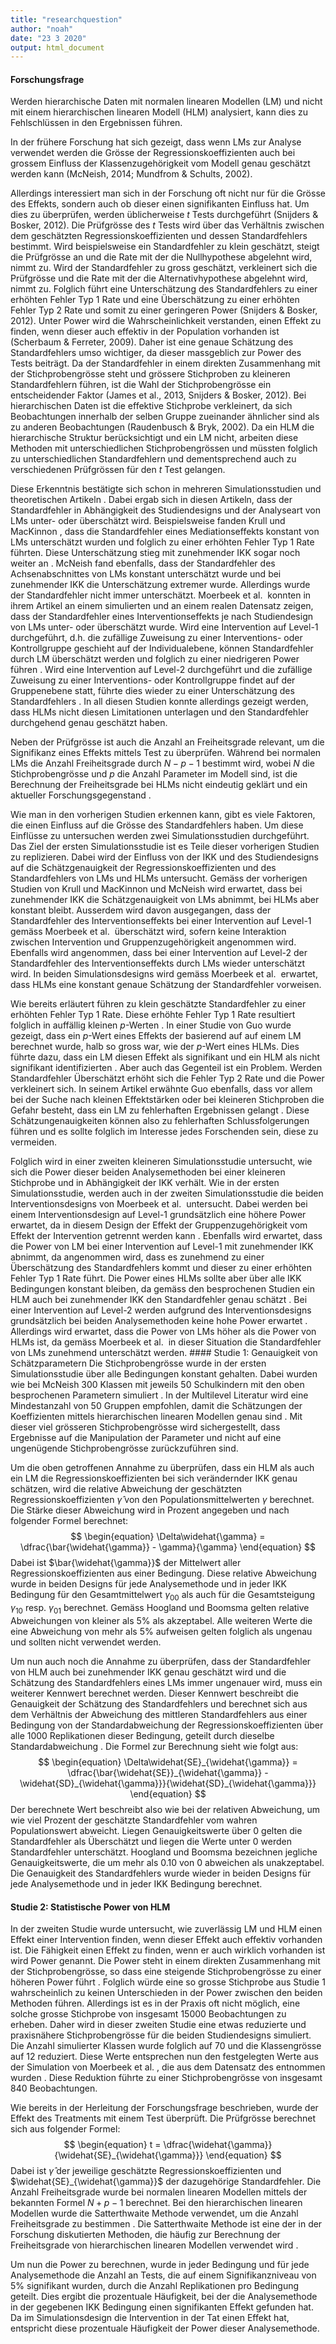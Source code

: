 ```yaml
---
title: "researchquestion"
author: "noah"
date: "23 3 2020"
output: html_document
---
```


#### Forschungsfrage
Werden hierarchische Daten mit normalen linearen Modellen (LM) und nicht mit einem hierarchischen linearen Modell (HLM) analysiert, kann dies zu Fehlschlüssen in den Ergebnissen führen. 

In der frühere Forschung hat sich gezeigt, dass wenn LMs zur Analyse verwendet werden die Grösse der Regressionskoeffizienten auch bei grossem Einfluss der Klassenzugehörigkeit vom Modell genau geschätzt werden kann (McNeish, 2014; Mundfrom & Schults, 2002). 

Allerdings interessiert man sich in der Forschung oft nicht nur für die Grösse des Effekts, sondern auch ob dieser einen signifikanten Einfluss hat. Um dies zu überprüfen, werden üblicherweise *t* Tests durchgeführt (Snijders & Bosker, 2012). Die Prüfgrösse des *t* Tests wird über das Verhältnis zwischen dem geschätzten Regressionskoeffizienten und dessen Standardfehlers bestimmt. Wird beispielsweise ein Standardfehler zu klein geschätzt, steigt die Prüfgrösse an und die Rate mit der die Nullhypothese abgelehnt wird, nimmt zu. Wird der Standardfehler zu gross geschätzt, verkleinert sich die Prüfgrösse und die Rate mit der die Alternativhypothese abgelehnt wird, nimmt zu. Folglich führt eine Unterschätzung des Standardfehlers zu einer erhöhten Fehler Typ 1 Rate und eine Überschätzung zu einer erhöhten Fehler Typ 2 Rate und somit zu einer geringeren Power (Snijders & Bosker, 2012). Unter Power wird die Wahrscheinlichkeit verstanden, einen Effekt zu finden, wenn dieser auch effektiv in der Population vorhanden ist (Scherbaum & Ferreter, 2009). Daher ist eine genaue Schätzung des Standardfehlers umso wichtiger, da dieser massgeblich zur Power des Tests beiträgt. Da der Standardfehler in einem direkten Zusammenhang mit der Stichprobengrösse steht und grössere Stichproben zu kleineren Standardfehlern führen, ist die Wahl der Stichprobengrösse ein entscheidender Faktor (James et al., 2013, Snijders & Bosker, 2012). Bei hierarchischen Daten ist die effektive Stichprobe verkleinert, da sich Beobachtungen innerhalb der selben Gruppe zueinander ähnlicher sind als zu anderen Beobachtungen (Raudenbusch & Bryk, 2002). Da ein HLM die hierarchische Struktur berücksichtigt und ein LM nicht, arbeiten diese Methoden mit unterschiedlichen Stichprobengrössen und müssten folglich zu unterschiedlichen Standardfehlern und dementsprechend auch zu verschiedenen Prüfgrössen für den *t* Test gelangen. 

Diese Erkenntnis bestätigte sich schon in mehreren Simulationsstudien und theoretischen Artikeln \citep[z.B.][]{guo2005groupeddatahlm, krullmackinnon2010mediation, mcneish2014analyzing, MOERBEEK2003341}. Dabei ergab sich in diesen Artikeln, dass der Standardfehler in Abhängigkeit des Studiendesigns und der Analyseart von LMs unter- oder überschätzt wird. Beispielsweise fanden Krull und MacKinnon \citeyearpar{krullmackinnon2010mediation}, dass die Standardfehler eines Mediationseffekts konstant von LMs unterschätzt wurden und folglich zu einer erhöhten Fehler Typ 1 Rate führten. Diese Unterschätzung stieg mit zunehmender IKK sogar noch weiter an \citep{krullmackinnon2010mediation}. McNeish \citeyearpar{mcneish2014analyzing} fand ebenfalls, dass der Standardfehler des Achsenabschnittes von LMs konstant unterschätzt wurde und bei zunehmender IKK die Unterschätzung extremer wurde. Allerdings wurde der Standardfehler nicht immer unterschätzt. Moerbeek et al. \citeyearpar{MOERBEEK2003341} konnten in ihrem Artikel an einem simulierten und an einem realen Datensatz zeigen, dass der Standardfehler eines Interventionseffekts je nach Studiendesign von LMs unter- oder überschätzt wurde. Wird eine Intervention auf Level-1 durchgeführt, d.h. die zufällige Zuweisung zu einer Interventions- oder Kontrollgruppe geschieht auf der Individualebene, können Standardfehler durch LM überschätzt werden und folglich zu einer niedrigeren Power führen \citep{MOERBEEK2003341}. Wird eine Intervention auf Level-2 durchgeführt und die zufällige Zuweisung zu einer Interventions- oder Kontrollgruppe findet auf der Gruppenebene statt, führte dies wieder zu einer Unterschätzung des Standardfehlers \citep{MOERBEEK2003341}. In all diesen Studien konnte allerdings gezeigt werden, dass HLMs nicht diesen Limitationen unterlagen und den Standardfehler durchgehend genau geschätzt haben.

Neben der Prüfgrösse ist auch die Anzahl an Freiheitsgrade relevant, um die Signifikanz eines Effekts mittels \textit{t} Test zu überprüfen. Während bei normalen LMs die Anzahl Freiheitsgrade durch $N - p - 1$ bestimmt wird, wobei $N$ die Stichprobengrösse und $p$ die Anzahl Parameter im Modell sind, ist die Berechnung der Freiheitsgrade bei HLMs nicht eindeutig geklärt und ein aktueller Forschungsgegenstand \citep{mcneish2014analyzing,raudenbush2002hierarchical,SnijdersTomA.B2012Ma:a}.

Wie man in den vorherigen Studien erkennen kann, gibt es viele Faktoren, die einen Einfluss auf die Grösse des Standardfehlers haben. Um diese Einflüsse zu untersuchen werden zwei Simulationsstudien durchgeführt. Das Ziel der ersten Simulationsstudie ist es Teile dieser vorherigen Studien zu replizieren. Dabei wird der Einfluss von der IKK und des Studiendesigns auf die Schätzgenauigkeit der Regressionskoeffizienten und des Standardfehlers von LMs und HLMs untersucht. Gemäss der vorherigen Studien von Krull und MacKinnon \citeyearpar{krullmackinnon2010mediation} und McNeish \citeyearpar{mcneish2014analyzing} wird erwartet, dass bei zunehmender IKK die Schätzgenauigkeit von LMs abnimmt, bei HLMs aber konstant bleibt. Ausserdem wird davon ausgegangen, dass der Standardfehler des Interventionseffekts bei einer Intervention auf Level-1 gemäss Moerbeek et al. \citeyearpar{MOERBEEK2003341} überschätzt wird, sofern keine Interaktion zwischen Intervention und Gruppenzugehörigkeit angenommen wird. Ebenfalls wird angenommen, dass bei einer Intervention auf Level-2 der Standardfehler des Interventionseffekts durch LMs wieder unterschätzt wird. In beiden Simulationsdesigns wird gemäss Moerbeek et al. \citeyearpar{MOERBEEK2003341} erwartet, dass HLMs eine konstant genaue Schätzung der Standardfehler vorweisen.

Wie bereits erläutert führen zu klein geschätzte Standardfehler zu einer erhöhten Fehler Typ 1 Rate. Diese erhöhte Fehler Typ 1 Rate resultiert folglich in auffällig kleinen $p$-Werten \citep{raudenbush2002hierarchical, SnijdersTomA.B2012Ma:a}. In einer Studie von Guo \citeyearpar{guo2005groupeddatahlm} wurde gezeigt, dass ein $p$-Wert eines Effekts der basierend auf auf einem LM berechnet wurde, halb so gross war, wie der $p$-Wert eines HLMs. Dies führte dazu, dass ein LM diesen Effekt als signifikant und ein HLM als nicht signifikant identifizierten \citep{guo2005groupeddatahlm}. Aber auch das Gegenteil ist ein Problem. Werden Standardfehler Überschätzt erhöht sich die Fehler Typ 2 Rate und die Power verkleinert sich. In seinem Artikel erwähnte Guo ebenfalls, dass vor allem bei der Suche nach kleinen Effektstärken oder bei kleineren Stichproben die Gefahr besteht, dass ein LM zu fehlerhaften Ergebnissen gelangt \citep{guo2005groupeddatahlm}. Diese Schätzungenauigkeiten können also zu fehlerhaften Schlussfolgerungen führen und es sollte folglich im Interesse jedes Forschenden sein, diese zu vermeiden. 

Folglich wird in einer zweiten kleineren Simulationsstudie untersucht, wie sich die Power dieser beiden Analysemethoden bei einer kleineren Stichprobe und in Abhängigkeit der IKK verhält. Wie in der ersten Simulationsstudie, werden auch in der zweiten Simulationsstudie die beiden Interventionsdesigns von Moerbeek et al. \citeyearpar{MOERBEEK2003341} untersucht. Dabei werden bei einem Interventionsdesign auf Level-1 grundsätzlich eine höhere Power erwartet, da in diesem Design der Effekt der Gruppenzugehörigkeit vom Effekt der Intervention getrennt werden kann \citep{moerbeek2000design}. Ebenfalls wird erwartet, dass die Power von LM bei einer Intervention auf Level-1 mit zunehmender IKK abnimmt, da angenommen wird, dass es zunehmend zu einer Überschätzung des Standardfehlers kommt und dieser zu einer erhöhten Fehler Typ 1 Rate führt. Die Power eines HLMs sollte aber über alle IKK Bedingungen konstant bleiben, da gemäss den besprochenen Studien ein HLM auch bei zunehmender IKK den Standardfehler genau schätzt \citep{mcneish2014analyzing}. Bei einer Intervention auf Level-2 werden aufgrund des Interventionsdesigns grundsätzlich bei beiden Analysemethoden keine hohe Power erwartet \citep{moerbeek2000design}. Allerdings wird erwartet, dass die Power von LMs höher als die Power von HLMs ist, da gemäss Moerbeek et al. \citeyearpar{MOERBEEK2003341} in dieser Situation die Standardfehler von LMs zunehmend unterschätzt werden. 
#### Studie 1: Genauigkeit von Schätzparametern
Die Stichprobengrösse wurde in der ersten Simulationsstudie über alle Bedingungen konstant gehalten. Dabei wurden wie bei McNeish 300 Klassen mit jeweils 50 Schulkindern mit den oben besprochenen Parametern simuliert \citeyearpar{mcneish2014analyzing}. In der Multilevel Literatur wird eine Mindestanzahl von 50 Gruppen empfohlen, damit die Schätzungen der Koeffizienten mittels hierarchischen linearen Modellen genau sind \citep{maashox2005samplesize}. Mit dieser viel grösseren Stichprobengrösse wird sichergestellt, dass Ergebnisse auf die Manipulation der Parameter und nicht auf eine ungenügende Stichprobengrösse zurückzuführen sind.

Um die oben getroffenen Annahme zu überprüfen, dass ein HLM als auch ein LM die Regressionskoeffizienten bei sich verändernder IKK genau schätzen, wird die relative Abweichung der geschätzten Regressionskoeffizienten $\widehat{\gamma}$ von den Populationsmittelwerten $\gamma$ berechnet. Die Stärke dieser Abweichung wird in Prozent angegeben \citep{hooglandboosma1998robustness} und nach folgender Formel berechnet: 
$$
\begin{equation}
\Delta\widehat{\gamma} = \dfrac{\bar{\widehat{\gamma}} - \gamma}{\gamma}
\end{equation}
$$
Dabei ist $\bar{\widehat{\gamma}}$ der Mittelwert aller Regressionskoeffizienten aus einer Bedingung. Diese relative Abweichung wurde in beiden Designs für jede Analysemethode und in jeder IKK Bedingung für den Gesamtmittelwert $\gamma_{00}$ als auch für die Gesamtsteigung $\gamma_{10}$ resp. $\gamma_{01}$ berechnet. Gemäss Hoogland und Boomsma \citeyearpar{hooglandboosma1998robustness} gelten relative Abweichungen von kleiner als 5\% als akzeptabel. Alle weiteren Werte die eine Abweichung von mehr als 5\% aufweisen gelten folglich als ungenau und sollten nicht verwendet werden.

Um nun auch noch die Annahme zu überprüfen, dass der Standardfehler von HLM auch bei zunehmender IKK genau geschätzt wird und die Schätzung des Standardfehlers eines LMs immer ungenauer wird, muss ein weiterer Kennwert berechnet werden. Dieser Kennwert beschreibt die Genauigkeit der Schätzung des Standardfehlers und berechnet sich aus dem Verhältnis der Abweichung des mittleren Standardfehlers aus einer Bedingung von der Standardabweichung der Regressionskoeffizienten über alle 1000 Replikationen dieser Bedingung, geteilt durch dieselbe Standardabweichung \citep{hooglandboosma1998robustness, mcneish2014analyzing}. Die Formel zur Berechnung sieht wie folgt aus\footnote{SE ist die Abkürzung von \textit{Standard Error}, der englischen Bezeichnung für Standardfehler}:
$$
\begin{equation}
\Delta\widehat{SE}_{\widehat{\gamma}} = \dfrac{\bar{\widehat{SE}}_{\widehat{\gamma}} - \widehat{SD}_{\widehat{\gamma}}}{\widehat{SD}_{\widehat{\gamma}}}
\end{equation}
$$
Der berechnete Wert beschreibt also wie bei der relativen Abweichung, um wie viel Prozent der geschätzte Standardfehler vom wahren Populationswert abweicht. Liegen Genauigkeitswerte über 0 gelten die Standardfehler als Überschätzt und liegen die Werte unter 0 werden Standardfehler unterschätzt.
Hoogland und Boomsma \citeyearpar{hooglandboosma1998robustness} bezeichnen jegliche Genauigkeitswerte, die um mehr als 0.10 von 0 abweichen als unakzeptabel. Die Genauigkeit des Standardfehlers wurde wieder in beiden Designs für jede Analysemethode und in jeder IKK Bedingung berechnet.

#### Studie 2: Statistische Power von HLM

In der zweiten Studie wurde untersucht, wie zuverlässig LM und HLM einen Effekt einer Intervention finden, wenn dieser Effekt auch effektiv vorhanden ist. Die Fähigkeit einen Effekt zu finden, wenn er auch wirklich vorhanden ist wird Power genannt. Die Power steht in einem direkten Zusammenhang mit der Stichprobengrösse, so dass eine steigende Stichprobengrösse zu einer höheren Power führt \citep{snijders2005samplesizepower}. Folglich würde eine so grosse Stichprobe aus Studie 1 wahrscheinlich zu keinen Unterschieden in der Power zwischen den beiden Methoden führen. Allerdings ist es in der Praxis oft nicht möglich, eine solche grosse Stichprobe von insgesamt 15000 Beobachtungen zu erheben. Daher wird in dieser zweiten Studie eine etwas reduzierte und praxisnähere Stichprobengrösse für die beiden Studiendesigns simuliert. Die Anzahl simulierter Klassen wurde folglich auf 70 und die Klassengrösse auf 12 reduziert. Diese Werte entsprechen nun  den festgelegten Werte aus der Simulation von Moerbeek et al. \citeyearpar{MOERBEEK2003341}, die aus dem Datensatz des \textit{TVSFP} entnommen wurden \citep{FLAY1995smoking}. Diese Reduktion führte zu einer Stichprobengrösse von insgesamt 840 Beobachtungen. 

Wie bereits in der Herleitung der Forschungsfrage beschrieben, wurde der Effekt des Treatments mit einem \textit{t} Test überprüft. Die Prüfgrösse berechnet sich aus folgender Formel:
$$
\begin{equation}
t = \dfrac{\widehat{\gamma}}{\widehat{SE}_{\widehat{\gamma}}}
\end{equation}
$$
Dabei ist $\widehat{\gamma}$ der jeweilige geschätzte Regressionskoeffizienten und $\widehat{SE}_{\widehat{\gamma}}$ der dazugehörige Standardfehler. Die Anzahl Freiheitsgrade wurde bei normalen linearen Modellen mittels der bekannten Formel $N + p - 1$ berechnet. Bei den hierarchischen linearen Modellen wurde die Satterthwaite Methode verwendet, um die Anzahl Freiheitsgrade zu bestimmen \citeyearpar{satter1941synthesis}. Die Satterthwaite Methode ist eine der in der Forschung diskutierten Methoden, die häufig zur Berechnung der Freiheitsgrade von hierarchischen linearen Modellen verwendet wird \citep{raudenbush2002hierarchical,SnijdersTomA.B2012Ma:a}. 

Um nun die Power zu berechnen, wurde in jeder Bedingung und für jede Analysemethode die Anzahl an Tests, die auf einem Signifikanzniveau von 5\% signifikant wurden, durch die Anzahl Replikationen pro Bedingung geteilt. Dies ergibt die prozentuale Häufigkeit, bei der die Analysemethode in der gegebenen IKK Bedingung einen signifikanten Effekt gefunden hat. Da im Simulationsdesign die Intervention in der Tat einen Effekt hat, entspricht diese prozentuale Häufigkeit der Power dieser Analysemethode.